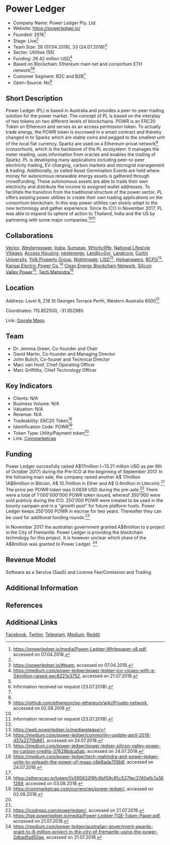 = Power Ledger =

*Company Name: Power Ledger Pty. Ltd.
*Website: https://powerledger.io/
*Founded: 2016<ref name="Whitepaper">https://powerledger.io/media/Power-Ledger-Whitepaper-v8.pdf, accessed on 07.04.2018.</ref>
*Stage: Live<ref name="Whitepaper"/>
*Team Size: 28 (07.04.2018), 33 (24.07.2018)<ref name="Website">https://powerledger.io/#team, accessed on 07.04.2018.</ref>
*Sector: Utilities (55)
*Funding: 26.42 million USD<ref name="Medium1">https://medium.com/power-ledger/power-ledger-ico-closes-with-a-34million-raised-eec6221e3752, accessed on 21.07.2018.</ref>
*Based on Blockchain: Ethereum main net and consortium ETH network<ref name="Whitepaper"/><ref name="contact">Information received on request (23.07.2018).</ref>
*Customer Segment: B2C and B2B<ref name="Whitepaper"/>
*Open-Source: No<ref name="Whitepaper"/>

==Short Description==
Power Ledger (PL) is based in Australia and provides a peer-to-peer trading solution for the power market. The concept of PL is based on the interplay of two tokens on two different levels of blockchains. POWR is an ERC20 Token on Ethereum and serves as an access permission token. To actually trade energy, the POWR token is escrowed in a smart contract and thereby changed in to Sparkz which are stable coins and pegged to the smallest unit of the local fiat currency. Sparkz are used on a Ethereum privat network<ref>https://github.com/ethereum/go-ethereum/wiki/Private-network, accessed on 02.08.2018.</ref> (consortium), which is the backbone of the PL ecosystem. It manages the meter reading, uses information from oracles and enables the trading of Sparkz. PL is developing many applications including peer-to-peer electricity trading, EV-charging, carbon markets and microgrid management & trading. Additionally, so called Asset Germination Events are held where money for autonomous renewable energy assets is gathered through crowdfunding. These autonomous assets are able to trade their own electricity and distribute the income to assigned wallet addresses. To facilitate the transition from the traditional structure of the power sector, PL offers existing power utilities to create their own trading applications on the consortium blockchain. In this way power utilities can slowly adapt to the new technology and gather experience. Since its ICO in November 2017, PL was able to expand its sphere of action to Thailand, India and the US by partnering with some major companies.<ref name="Whitepaper"/><ref>Information received on request (23.07.2018).</ref>

==Collaborations==
[http://www.vectorenergy.com.au/ Vector], [https://westernpower.com.au/ Westernpower], [https://www.indracompany.com/en/pais/australia Indra], [http://www.sunseap.com/ Sunseap], [https://www.ecovillage.net.au/ Whichcliffe], [https://www.nlv.com.au/ National Lifestyle Villages], [https://www.accesshousing.org.au/ Access Housing], [http://nestenergy.com.au/index.html nestenergy], [https://www.landisgyr.com/ Landis+Gyr], [https://www.landcorp.com.au/Residential/White-Gum-Valley/ Landcorp],  [http://www.curtin.edu.au/ Curtin University], [http://www.yolkpropertygroup.com.au/ Yolk Property Group], [http://nightingalehousing.org/ Nightingale], [http://www.eurisd.org/ LISD]<ref name="Website"/>, [http://helpanswers.org/ Helpanswers], [http://www.bcpggroup.com/en BCPG]<ref>https://web.powerledger.io/mediarelease/</ref>, [http://www.kepco.co.jp/english/ Kansai Electric Power Co.]<ref>https://medium.com/power-ledger/community-update-april-2018-d37a2270b861, accessed on 24.07.2018.</ref> [https://solara.io/ Clean Energy Blockchain Network], [http://www.siliconvalleypower.com/ Silicon Valley Power]<ref>https://medium.com/power-ledger/power-ledger-silicon-valley-power-ev-carbon-credits-37629bdca5ab, accessed on 24.07.2018.</ref>, [https://www.techmahindra.com/DAVID.html Tech Mahindra]<ref>https://medium.com/power-ledger/tech-mahindra-and-power-ledger-unite-to-unleash-the-power-of-maas-c6e8ada705b8, accessed on 24.07.2018.</ref>

==Location==

Address: Level 6, 218 St Georges Terrace Perth, Western Australia 6000<ref name="Website"/>

Coordinates: 115.852500, -31.952985

Link: [https://www.google.com/maps/place/Power+Ledger/@-31.9530099,115.8519621,19z/data=!3m1!4b1!4m5!3m4!1s0x2a32bad4b5dcf0f5:0x3b62ca6bb70b336a!8m2!3d-31.953011!4d115.8525093 Google Maps]


==Team==
*Dr. Jemma Green, Co-founder and Chair
*David Martin, Co-founder and Managing Director
*John Bulich, Co-founer and Technical Director
*Marc van Hoof, Chief Operating Officer
*Marc Griffiths, Chief Technology Officer


==Key Indicators==

*Clients: N/A
*Business Volume: N/A
*Valuation: N/A
*Revenue: N/A
*Tradeability: ERC20 Token<ref>https://etherscan.io/token/0x595832f8fc6bf59c85c527fec3740a1b7a361269, accessed on 03.08.2018.</ref>
*Identification Code: POWR<ref>https://coinmarketcap.com/currencies/power-ledger/, accessed on 02.08.2018.</ref>
*Token Type: Utility/Payment token<ref name="Whitepaper"/>
*Link: [https://coinmarketcap.com/currencies/power-ledger/ Coinmarketcap]


==Funding==
Power Ledger succesfully raised A$17million (~13.21 million USD as per 6th of October 2017) during the Pre-ICO at the beginning of September 2017. 
In the following main sale, the company raised another A$ 17million 
(A$6million in Bitcoin, A$ 10.7million in Ether and A$ 0.4million in Litecoin).<ref name="Medium1"/> 
The price per POWR token was 0.0838 USD during the pre-sale.<ref name="ICOdrop">https://icodrops.com/powerledger/, accessed on 21.07.2018.</ref> 
There were a total of 1'000'000'000 POWR token issued, whereof 350'000 were sold publicly during the ICO. 250'000 POWR were created to be used in the bounty campain and in a "growth pool" for future platform hosts. Power Ledger keeps 250'000 POWR in escrow for two years. Thereafter they can be used for additional funding rounds.<ref>https://tge.powerledger.io/media/Power-Ledger-TGE-Token-Paper.pdf, accessed on 21.07.2018.</ref>

In November 2017 the australian government granted A$8million to a project in the City of Fremantle. Power Ledger is providing 
the blockchain technology for this project. It is however unclear which share of the A$8million was granted to Power Ledger.
<ref>https://medium.com/power-ledger/australian-government-awards-grant-to-8-million-project-in-the-city-of-fremantle-using-the-power-2dbadfad50ae, accessed on 21.07.2018.</ref>

==Revenue Model==
Software as a Service (SaaS) and License Fee/Comission and Trading

==Additional Information==

==References==
<references/>

==Additional Links==
[https://www.facebook.com/powerledger Facebook], [https://twitter.com/powerledger_io?lang=de Twitter], [https://t.me/joinchat/Gop-90DIMiPF7N_EtvFzjA Telegram], [https://medium.com/power-ledger Medium], [https://www.reddit.com/r/PowerLedger/ Reddit]
